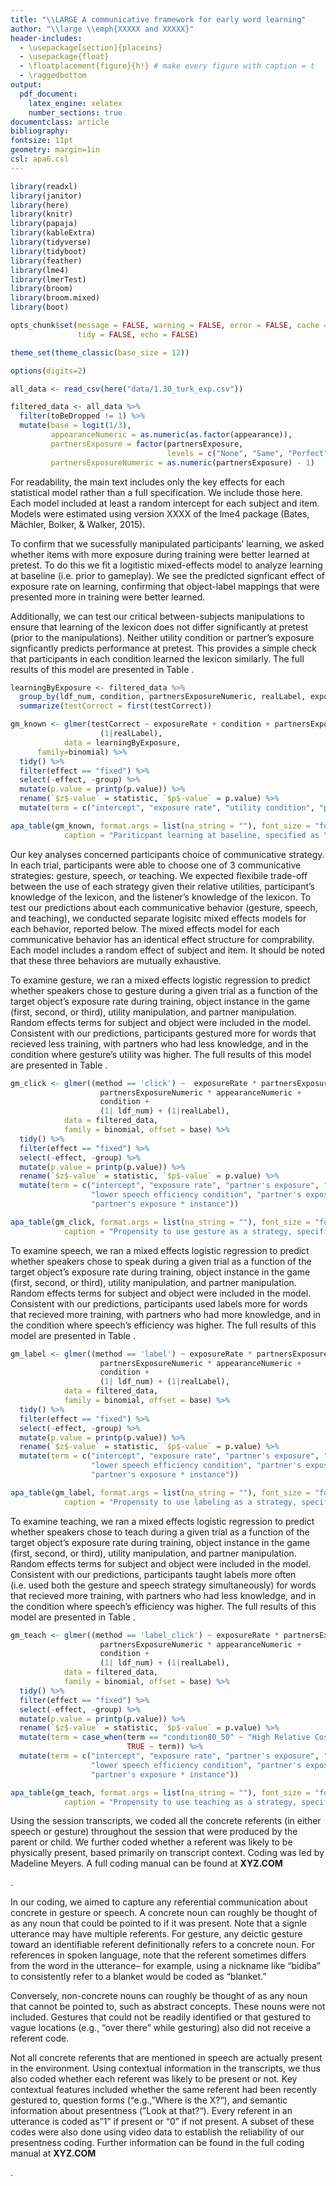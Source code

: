 ```yaml
---
title: "\\LARGE A communicative framework for early word learning"
author: "\\large \\emph{XXXXX and XXXXX}"
header-includes:
  - \usepackage[section]{placeins}
  - \usepackage{float}
  - \floatplacement{figure}{h!} # make every figure with caption = t
  - \raggedbottom
output: 
  pdf_document:
    latex_engine: xelatex
    number_sections: true
documentclass: article
bibliography: 
fontsize: 11pt
geometry: margin=1in
csl: apa6.csl
---
```


```r
library(readxl)
library(janitor)
library(here)
library(knitr)
library(papaja)
library(kableExtra)
library(tidyverse)
library(tidyboot)
library(feather)
library(lme4)
library(lmerTest)
library(broom)
library(broom.mixed)
library(boot)

opts_chunk$set(message = FALSE, warning = FALSE, error = FALSE, cache = TRUE, 
               tidy = FALSE, echo = FALSE)

theme_set(theme_classic(base_size = 12))

options(digits=2)
```

\renewcommand\thesection{S\arabic{section}}
\renewcommand{\thetable}{S\arabic{table}}  
\renewcommand{\thefigure}{S\arabic{figure}}


\section{Experimental Results}

```r
all_data <- read_csv(here("data/1.30_turk_exp.csv"))

filtered_data <- all_data %>%
  filter(toBeDropped != 1) %>%
  mutate(base = logit(1/3),
         appearanceNumeric = as.numeric(as.factor(appearance)),
         partnersExposure = factor(partnersExposure, 
                                   levels = c("None", "Same", "Perfect")),
         partnersExposureNumeric = as.numeric(partnersExposure) - 1)
```

For readability, the main text includes only the key effects for each statistical model rather than a full specification. We include those here. Each model included at least a random intercept for each subject and item. Models were estimated using version XXXX of the lme4 package (Bates, Mächler, Bolker, & Walker, 2015).

\subsection{Learning}

To confirm that we sucessfully manipulated participants' learning, we asked whether items with more exposure during training were better learned at pretest. To do this we fit a logitistic mixed-effects model to analyze learning at baseline (i.e. prior to gameplay). We see the predicted signficant effect of exposure rate on learning, confirming that object-label mappings that were presented more in training were better learned. 

Additionally, we can test our critical between-subjects manipulations to ensure that learning of the lexicon does not differ significantly at pretest (prior to the manipulations). Neither utility condition or partner's exposure signficantly predicts performance at pretest. This provides a simple check that participants in each condition learned the lexicon similarly. The full results of this model are presented in Table \ref{tab:learningTable}.

```r
learningByExposure <- filtered_data %>% 
  group_by(ldf_num, condition, partnersExposureNumeric, realLabel, exposureRate) %>%
  summarize(testCorrect = first(testCorrect))

gm_known <- glmer(testCorrect ~ exposureRate + condition + partnersExposureNumeric + (exposureRate|ldf_num) + 
                    (1|realLabel),
            data = learningByExposure,
      family=binomial) %>%
  tidy() %>%
  filter(effect == "fixed") %>%
  select(-effect, -group) %>%
  mutate(p.value = printp(p.value)) %>%
  rename(`$z$-value` = statistic, `$p$-value` = p.value) %>%
  mutate(term = c("intercept", "exposure rate", "utility condition", "partner's exposure"))
```

```r
apa_table(gm_known, format.args = list(na_string = ""), font_size = "footnotesize",
            caption = "Pariticpant learning at baseline, specified as \\texttt{testCorrect $\\sim$ exposureRate + condition + (exposureRate | subj) + (1 | realLabel)}.", escape = FALSE, placement = "h")
```

\subsection{Communicative Strategy}

Our key analyses concerned participants choice of communicative strategy. In each trial, participants were able to choose one of 3 communicative strategies: gesture, speech, or teaching. We expected flexibile trade-off between the use of each strategy given their relative utilities, participant's knowledge of the lexicon, and the listener's knowledge of the lexicon. To test our predictions about each communicative behavior (gesture, speech, and teaching), we conducted separate logisitc mixed effects models for each behavior, reported below. The mixed effects model for each communicative behavior has an identical effect structure for comprability. Each model includes a random effect of subject and item. It should be noted that these three behaviors are mutually exhaustive.

\subsubsection{Gesture}

To examine gesture, we ran a mixed effects logistic regression to predict whether speakers chose to gesture during a given trial as a function of the target object's exposure rate during training, object instance in the game (first, second, or third), utility manipulation, and partner manipulation. Random effects terms for subject and object were included in the model. Consistent with our predictions, participants gestured more for words that recieved less training, with partners who had less knowledge, and in the condition where gesture's utility was higher. The full results of this model are presented in Table \ref{tab:clickTable}.

```r
gm_click <- glmer((method == 'click') ~  exposureRate * partnersExposureNumeric + 
                    partnersExposureNumeric * appearanceNumeric +
                    condition + 
                    (1| ldf_num) + (1|realLabel),
            data = filtered_data,
            family = binomial, offset = base) %>%
  tidy() %>%
  filter(effect == "fixed") %>%
  select(-effect, -group) %>%
  mutate(p.value = printp(p.value)) %>%
  rename(`$z$-value` = statistic, `$p$-value` = p.value) %>%
  mutate(term = c("intercept", "exposure rate", "partner's exposure", "instance",
                  "lower speech efficiency condition", "partner's exposure * exposure rate",
                  "partner's exposure * instance"))
```

```r
apa_table(gm_click, format.args = list(na_string = ""), font_size = "footnotesize",
            caption = "Propensity to use gesture as a strategy, specified as \\texttt{gesture $\\sim$ exposureRate*partnersExposure + appearanceNum*partnersExposure + utilityCondition + (1 | subj) + (1 | realLabel)}.", escape = FALSE, placement = "h")
```


\subsubsection{Speech}

To examine speech, we ran a mixed effects logistic regression to predict whether speakers chose to speak during a given trial as a function of the target object's exposure rate during training, object instance in the game (first, second, or third), utility manipulation, and partner manipulation. Random effects terms for subject and object were included in the model. Consistent with our predictions, participants used labels more for words that recieved more training, with partners who had more knowledge, and in the condition where speech's efficiency was higher. The full results of this model are presented in Table \ref{tab:labelTable}.


```r
gm_label <- glmer((method == 'label') ~ exposureRate * partnersExposureNumeric + 
                    partnersExposureNumeric * appearanceNumeric +
                    condition + 
                    (1| ldf_num) + (1|realLabel),
            data = filtered_data,
            family = binomial, offset = base) %>%
  tidy() %>%
  filter(effect == "fixed") %>%
  select(-effect, -group) %>%
  mutate(p.value = printp(p.value)) %>%
  rename(`$z$-value` = statistic, `$p$-value` = p.value) %>%
  mutate(term = c("intercept", "exposure rate", "partner's exposure", "instance",
                  "lower speech efficiency condition", "partner's exposure * exposure rate",
                  "partner's exposure * instance"))
```

```r
apa_table(gm_label, format.args = list(na_string = ""), font_size = "footnotesize",
            caption = "Propensity to use labeling as a strategy, specified as \\texttt{label $\\sim$ exposureRate*partnersExposure + appearanceNum*partnersExposure + utilityCondition + (1 | subj) + (1 | realLabel)}.", escape = FALSE)
```



\subsubsection{Teaching}

To examine teaching, we ran a mixed effects logistic regression to predict whether speakers chose to teach during a given trial as a function of the target object's exposure rate during training, object instance in the game (first, second, or third), utility manipulation, and partner manipulation. Random effects terms for subject and object were included in the model. Consistent with our predictions, participants taught labels more often (i.e. used both the gesture and speech strategy simultaneously) for words that recieved more training, with partners who had less knowledge, and in the condition where speech's efficiency was higher. The full results of this model are presented in Table \ref{tab:teachTable}.



```r
gm_teach <- glmer((method == 'label_click') ~ exposureRate * partnersExposureNumeric  + 
                    partnersExposureNumeric * appearanceNumeric +
                    condition + 
                    (1| ldf_num) + (1|realLabel),
            data = filtered_data,
            family = binomial, offset = base) %>%
  tidy() %>%
  filter(effect == "fixed") %>%
  select(-effect, -group) %>%
  mutate(p.value = printp(p.value)) %>%
  rename(`$z$-value` = statistic, `$p$-value` = p.value) %>%
  mutate(term = case_when(term == "condition80_50" ~ "High Relative Cost",
                          TRUE ~ term)) %>%
  mutate(term = c("intercept", "exposure rate", "partner's exposure", "instance",
                  "lower speech efficiency condition", "partner's exposure * exposure rate",
                  "partner's exposure * instance"))
```

```r
apa_table(gm_teach, format.args = list(na_string = ""), font_size = "footnotesize",
            caption = "Propensity to use teaching as a strategy, specified as \\texttt{teach $\\sim$ exposureRate*partnersExposure + appearanceNum*partnersExposure + utilityCondition + (1 | subj) + (1 | realLabel)}.", escape = FALSE)
```

\newpage

\section{Corpus Referential Talk and Gesture Coding Supplemental}

Using the session transcripts, we coded all the concrete referents (in either speech or gesture) throughout the session that were produced by the parent or child. We further coded whether a referent was likely to be physically present, based primarily on transcript context. Coding was led by Madeline Meyers. A full coding manual can be found at **XYZ.COM**

\textcolor{red}{ADD FINAL LINK FOR FULL CODING MANUAL}.

\subsection{Coding A Referent}

In our coding, we aimed to capture any referential communication about concrete in gesture or speech. A concrete noun can roughly be thought of as any noun that could be pointed to if it was present. Note that a signle utterance may have multiple referents. For gesture, any deictic gesture toward an identifiable referent definitionally refers to a concrete noun. For references in spoken language, note that the referent sometimes differs from the word in the utterance-- for example, using a nickname like "bidiba" to consistently refer to a blanket would be coded as "blanket."

Conversely, non-concrete nouns can roughly be thought of as any noun that cannot be pointed to, such as abstract concepts. These nouns were not included. Gestures that could not be readily identified or that gestured to vague locations (e.g., "over there" while gesturing) also did not receive a referent code.

\subsection{Coding for Presentness}

Not all concrete referents that are mentioned in speech are actually present in the environment. Using contextual information in the transcripts, we thus also coded whether each referent was likely to be present or not. Key contextual features included whether the same referent had been recently gestured to, question forms ("e.g., "Where is the X?"), and semantic information about presentness ("Look at that?"). Every referent in an utterance is coded as "1" if present or "0" if not present. A subset of these codes were also done using video data to establish the reliability of our presentness coding. Further information can be found in the full coding manual at **XYZ.COM** 

\textcolor{red}{ADD FINAL LINK FOR FULL CODING MANUAL}.

\subsection{Coding Example}
\begin{tabular} {c c c c}
	\hline person & chat & spoken obj & ref\_pres\_predicted \\
    \hline parent &	want a bite of banana ?	 & banana &  1\\
    child & orange . & orange & 0\\
    parent	& that's all the orange we have . & orange & 0	\\
    parent & that's it . & & \\
\end{tabular}



\newpage

\section*{References}

\begingroup
\setlength{\parindent}{-0.5in}

\noindent

<div id = "refs"></div>
\endgroup